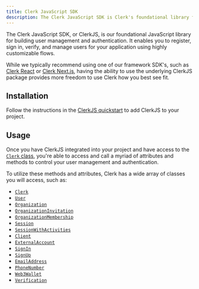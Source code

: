 ```yaml
---
title: Clerk JavaScript SDK
description: The Clerk JavaScript SDK is Clerk's foundational library for building user management and authentication.
---
```


The Clerk JavaScript SDK, or ClerkJS, is our foundational JavaScript library for building user management and authentication. It enables you to register, sign in, verify, and manage users for your application using highly customizable flows.

While we typically recommend using one of our framework SDK's, such as [Clerk React](/docs/references/react/quickstart) or [Clerk Next.js](/docs/references/nextjs/quickstart), having the ability to use the underlying ClerkJS package provides more freedom to use Clerk how you best see fit.

## Installation

Follow the instructions in the [ClerkJS quickstart](/docs/references/javascript/quickstart) to add ClerkJS to your project.

## Usage

Once you have ClerkJS integrated into your project and have access to the [`Clerk` class](/docs/references/javascript/clerk/clerk), you're able to access and call a myriad of attributes and methods to control your user management and authentication.

To utilize these methods and attributes, Clerk has a wide array of classes you will access, such as:

- [`Clerk`](/docs/references/javascript/clerk/clerk)
- [`User`](/docs/references/javascript/user/user)
- [`Organization`](/docs/references/javascript/organization/organization)
- [`OrganizationInvitation`](/docs/references/javascript/types/organization-invitation)
- [`OrganizationMembership`](/docs/references/javascript/types/organization-membership)
- [`Session`](/docs/references/javascript/session)
- [`SessionWithActivities`](docs/references/javascript/types/session-with-activities)
- [`Client`](/docs/references/javascript/client)
- [`ExternalAccount`](/docs/references/javascript/types/external-account)
- [`SignIn`](/docs/references/javascript/sign-in/sign-in)
- [`SignUp`](/docs/references/javascript/sign-up/sign-up)
- [`EmailAddress`](/docs/references/javascript/types/email-address)
- [`PhoneNumber`](/docs/references/javascript/types/phone-number)
- [`Web3Wallet`](/docs/references/javascript/types/web3-wallet)
- [`Verification`](/docs/references/javascript/types/verification)
